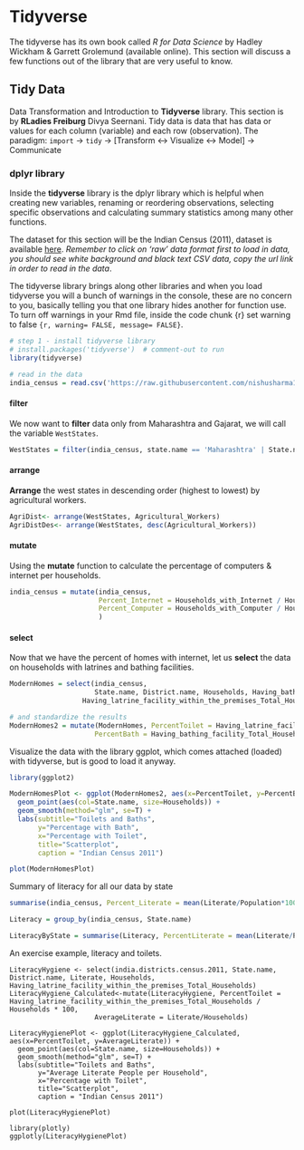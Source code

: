 # Tidyverse 

The tidyverse has its own book called *R for Data Science* by Hadley Wickham & Garrett Grolemund (available online). This section will discuss a few functions out of the library that are very useful to know.

## Tidy Data

Data Transformation and Introduction to **Tidyverse** library. This section is by **RLadies Freiburg** Divya Seernani. 
Tidy data is data that has data or values for each column (variable) and each row (observation). The paradigm: 
`import` -> `tidy` -> [Transform <-> Visualize <-> Model] -> Communicate

### dplyr library

Inside the **tidyverse** library is the dplyr library which is helpful when creating new variables, renaming or reordering observations, selecting specific observations and calculating summary statistics among many other functions.


The dataset for this section will be the Indian Census (2011), dataset is available [here](https://github.com/nishusharma1608/India-Census-2011-Analysis/blob/master/india-districts-census-2011.csv). *Remember to click on 'raw' data format first to load in data, you should see white background and black text CSV data, copy the url link in order to read in the data*. 


The tidyverse library brings along other libraries and when you load tidyverse you will a bunch of warnings in the console, these are no concern to you, basically telling you that one library hides another for function use. To turn off warnings in your Rmd file, inside the code chunk {r} set warning to false `{r, warning= FALSE, message= FALSE}`. 

```r
# step 1 - install tidyverse library
# install.packages('tidyverse')  # comment-out to run 
library(tidyverse)

# read in the data
india_census = read.csv('https://raw.githubusercontent.com/nishusharma1608/India-Census-2011-Analysis/master/india-districts-census-2011.csv')

```

#### filter
We now want to **filter** data only from Maharashtra and Gajarat, we will call the variable `WestStates`.

```r
WestStates = filter(india_census, state.name == 'Maharashtra' | State.name =='Gajarat') 
```

#### arrange
**Arrange** the west states in descending order (highest to lowest) by agricultural workers.

```r
AgriDist<- arrange(WestStates, Agricultural_Workers)
AgriDistDes<- arrange(WestStates, desc(Agricultural_Workers))

```

#### mutate
Using the **mutate** function to calculate the percentage of computers & internet per households.
```r
india_census = mutate(india_census,
                      Percent_Internet = Households_with_Internet / Households * 100,
                      Percent_Computer = Households_with_Computer / Households * 100
                      )
```

#### select

Now that we have the percent of homes with internet, let us **select** the data on households with latrines and bathing facilities.
```r
ModernHomes = select(india_census,
                     State.name, District.name, Households, Having_bathing_facility_Total_Households,
                  Having_latrine_facility_within_the_premises_Total_Households)

# and standardize the results
ModernHomes2 = mutate(ModernHomes, PercentToilet = Having_latrine_facility_within_the_premises_Total_Households / Households * 100,
                     PercentBath = Having_bathing_facility_Total_Households / Households * 100)
```


Visualize the data with the library ggplot, which comes attached (loaded) with tidyverse, but is good to load it anyway.
```r
library(ggplot2)

ModernHomesPlot <- ggplot(ModernHomes2, aes(x=PercentToilet, y=PercentBath)) + 
  geom_point(aes(col=State.name, size=Households)) + 
  geom_smooth(method="glm", se=T) + 
  labs(subtitle="Toilets and Baths", 
       y="Percentage with Bath", 
       x="Percentage with Toilet", 
       title="Scatterplot", 
       caption = "Indian Census 2011")

plot(ModernHomesPlot)
```

Summary of literacy for all our data by state

```r
summarise(india_census, Percent_Literate = mean(Literate/Population*100) )

Literacy = group_by(india_census, State.name)

LiteracyByState = summarise(Literacy, PercentLiterate = mean(Literate/Population*100) )

```

An exercise example, literacy and toilets.
```{}
LiteracyHygiene <- select(india.districts.census.2011, State.name, District.name, Literate, Households, Having_latrine_facility_within_the_premises_Total_Households)
LiteracyHygiene_Calculated<-mutate(LiteracyHygiene, PercentToilet = Having_latrine_facility_within_the_premises_Total_Households / Households * 100,
                     AverageLiterate = Literate/Households)

LiteracyHygienePlot <- ggplot(LiteracyHygiene_Calculated, aes(x=PercentToilet, y=AverageLiterate)) + 
  geom_point(aes(col=State.name, size=Households)) + 
  geom_smooth(method="glm", se=T) + 
  labs(subtitle="Toilets and Baths", 
       y="Average Literate People per Household", 
       x="Percentage with Toilet", 
       title="Scatterplot", 
       caption = "Indian Census 2011")

plot(LiteracyHygienePlot)

library(plotly)
ggplotly(LiteracyHygienePlot)

```






